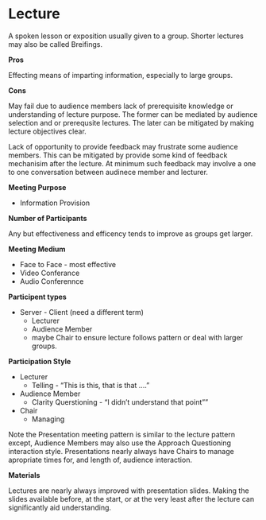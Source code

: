# Lecture

A spoken lesson or exposition usually given to a group. Shorter lectures may also be called Breifings.   

**Pros**  

Effecting means of imparting information, especially to large groups.   

**Cons**  

May fail due to audience members lack of prerequisite knowledge or understanding of lecture purpose. The former can be mediated by audience selection and or prerequsite lectures. The later can be mitigated by making lecture objectives clear.

Lack of opportunity to provide feedback may frustrate some audience members. This can be mitigated by provide some kind of feedback mechanisim after the lecture. At minimum such feedback may involve a one to one conversation between audinece member and lecturer.   

**Meeting Purpose**  

* Information Provision   

**Number of Participants**     

Any but effectiveness and efficency tends to improve as groups get larger.   

**Meeting Medium**  

* Face to Face - most effective
* Video Conferance
* Audio Conferennce   

**Participent types**  

* Server - Client (need a different term)  
    + Lecturer
    + Audience Member
    + maybe Chair to ensure lecture follows pattern or deal with larger groups.   

**Participation Style**  

* Lecturer
    + Telling - "This is this, that is that ...."
* Audience Member
    + Clarity Querstioning - "I didn't understand that point""
* Chair
    + Managing 

Note the Presentation meeting pattern is similar to the lecture pattern except, Audience Members may also use the Approach Questioning interaction style. Presentations nearly always have Chairs to manage apropriate times for, and length of, audience interaction.   

**Materials**  

Lectures are nearly always improved with presentation slides. Making the slides available before, at the start, or at the very least after the lecture can significantly aid understanding.

